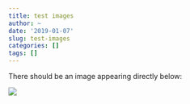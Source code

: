 ```yaml
---
title: test images
author: ~
date: '2019-01-07'
slug: test-images
categories: []
tags: []
---
```


There should be an image appearing directly below:  

![](/images/test/paranormal.png)